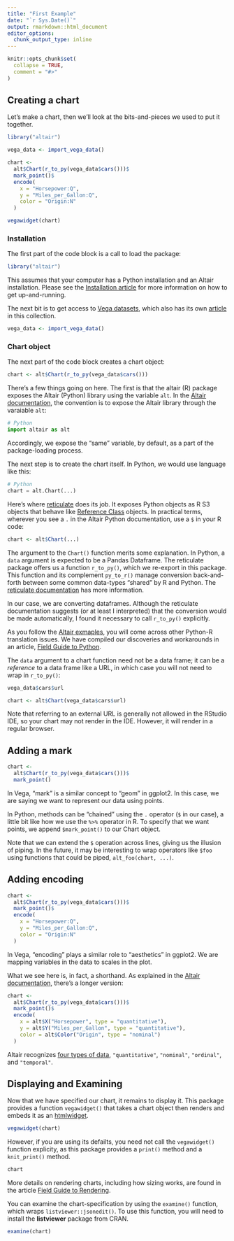 ```yaml
---
title: "First Example"
date: "`r Sys.Date()`"
output: rmarkdown::html_document
editor_options: 
  chunk_output_type: inline
---
```


```r
knitr::opts_chunk$set(
  collapse = TRUE,
  comment = "#>"
)
```

## Creating a chart

Let's make a chart, then we'll look at the bits-and-pieces we used to put it together.

```r
library("altair")

vega_data <- import_vega_data()

chart <- 
  alt$Chart(r_to_py(vega_data$cars()))$
  mark_point()$
  encode(
    x = "Horsepower:Q",
    y = "Miles_per_Gallon:Q",
    color = "Origin:N"
  )

vegawidget(chart)
```

### Installation

The first part of the code block is a call to load the package: 

```r
library("altair")
```

This assumes that your computer has a Python installation and an Altair installation. Please see the [Installation article](installation.html) for more information on how to get up-and-running.

The next bit is to get access to [Vega datasets](https://github.com/altair-viz/vega_datasets), which also has its own [article](vega-datasets.html) in this collection.

```r
vega_data <- import_vega_data()
```

### Chart object

The next part of the code block creates a chart object:

```r
chart <- alt$Chart(r_to_py(vega_data$cars()))
```

There's a few things going on here. The first is that the altair (R) package exposes the Altair (Python) library using the variable `alt`. In the [Altair documentation](https://altair-viz.github.io/getting_started/overview.html), the convention is to expose the Altair library through the varaiable `alt`:

```python
# Python
import altair as alt
```

Accordingly, we expose the "same" variable, by default, as a part of the package-loading process. 

The next step is to create the chart itself. In Python, we would use language like this:

```python
# Python
chart = alt.Chart(...)
```

Here's where [reticulate](https://rstudio.github.io/reticulate/) does its job. It exposes Python objects as R S3 objects that behave like [Reference Class](http://adv-r.had.co.nz/OO-essentials.html#rc) objects. In practical terms, wherever you see a `.` in the Altair Python documentation, use a `$` in your R code:

```r
chart <- alt$Chart(...)
```

The argument to the `Chart()` function merits some explanation. In Python, a `data` argument is expected to be a Pandas Dataframe. The reticulate package offers us a function `r_to_py()`, which we re-export in this package. This function and its complement `py_to_r()` manage conversion back-and-forth between some common data-types "shared" by R and Python. The [reticulate documentation](https://rstudio.github.io/reticulate/index.html#type-conversions) has more information.

In our case, we are converting dataframes. Although the reticulate documentation suggests (or at least I interpreted) that the conversion would be made automatically, I found it necessary to call `r_to_py()` explicitly.

As you follow the [Altair exmaples](https://altair-viz.github.io/gallery/index.html), you will come across other Python-R translation issues. We have compiled our discoveries and workarounds in an article, [Field Guide to Python](field-guide-python.html).

The `data` argument to a chart function need not be a data frame; it can be a *reference* to a data frame like a URL, in which case you will not need to wrap in `r_to_py()`:

```r
vega_data$cars$url

chart <- alt$Chart(vega_data$cars$url)
```

Note that referring to an external URL is generally not allowed in the RStudio IDE, so your chart may not render in the IDE. However, it will render in a regular browser.

## Adding a mark

```r
chart <- 
  alt$Chart(r_to_py(vega_data$cars()))$
  mark_point()
```

In Vega, "mark" is a similar concept to "geom" in ggplot2. In this case, we are saying we want to represent our data using points.

In Python, methods can be "chained" using the `.` operator (`$` in our case), a little bit like how we use the `%>%` operator in R. To specify that we want points, we append `$mark_point()` to our Chart object. 

Note that we can extend the `$` operation across lines, giving us the illusion of piping. In the future, it may be interesting to wrap operators like `$foo` using functions that could be piped, `alt_foo(chart, ...)`.

## Adding encoding

```r
chart <- 
  alt$Chart(r_to_py(vega_data$cars()))$
  mark_point()$
  encode(
    x = "Horsepower:Q",
    y = "Miles_per_Gallon:Q",
    color = "Origin:N"
  )
```

In Vega, "encoding" plays a similar role to "aesthetics" in ggplot2. We are mapping variables in the data to scales in the plot.

What we see here is, in fact, a shorthand. As explained in the [Altair documentation](https://altair-viz.github.io/user_guide/encoding.html#encoding-shorthands), there's a longer version:

```r
chart <- 
  alt$Chart(r_to_py(vega_data$cars()))$
  mark_point()$
  encode(
    x = alt$X("Horsepower", type = "quantitative"),
    y = alt$Y("Miles_per_Gallon", type = "quantitative"),
    color = alt$Color("Origin", type = "nominal") 
  )
```

Altair recognizes [four types of data](https://altair-viz.github.io/user_guide/encoding.html#data-types), `"quantitative"`, `"nominal"`, `"ordinal"`, and `"temporal"`. 

## Displaying and Examining

Now that we have specified our chart, it remains to display it. This package provides a function `vegawidget()` that takes a chart object then renders and embeds it as an [htmlwidget](https://www.htmlwidgets.org).

```r
vegawidget(chart)
```

However, if you are using its defailts, you need not call the `vegawidget()` function explicity, as this package provides a `print()` method and a `knit_print()` method. 

```r
chart
```

More details on rendering charts, including how sizing works, are found in the article [Field Guide to Rendering](field-guide-rendering.html).

You can examine the chart-specification by using the `examine()` function, which wraps `listviewer::jsonedit()`. To use this function, you will need to install the **listviewer** package from CRAN.

```r
examine(chart)
```


